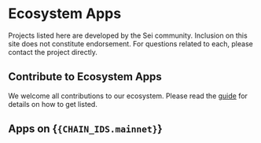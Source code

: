 
# Ecosystem Apps

<Callout type='warning'>
	Projects listed here are developed by the Sei community. Inclusion on this site does not constitute endorsement. For questions related to each, please contact the
	project directly.
</Callout>

## Contribute to Ecosystem Apps

We welcome all contributions to our ecosystem. Please read the [guide](https://github.com/sei-protocol/sei-docs/tree/main/pages/eco-apps.mdx) for details on how to get listed.

## Apps on {<Code>{CHAIN_IDS.mainnet}</Code>}

<EcosystemApps />
